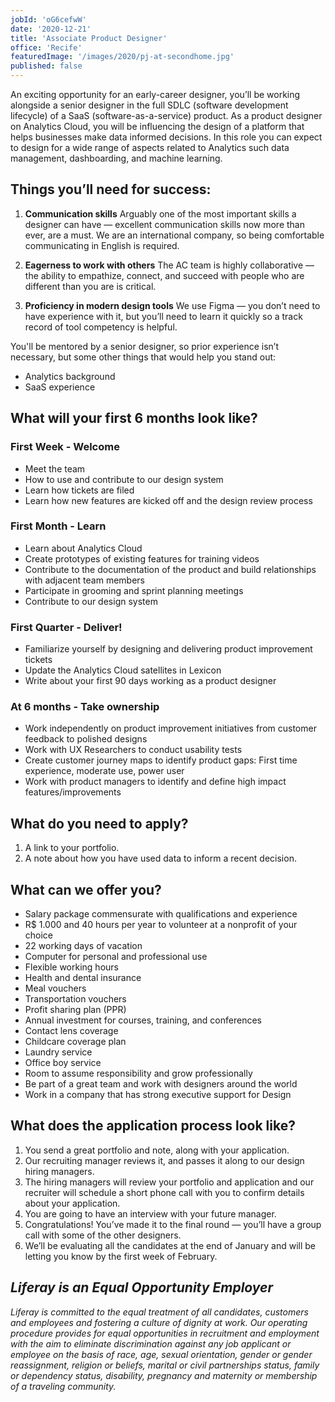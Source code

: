 ```yaml
---
jobId: 'oG6cefwW'
date: '2020-12-21'
title: 'Associate Product Designer'
office: 'Recife'
featuredImage: '/images/2020/pj-at-secondhome.jpg'
published: false
---
```



An exciting opportunity for an early-career designer, you’ll be working alongside a senior designer in the full SDLC (software development lifecycle) of a SaaS (software-as-a-service) product. As a product designer on Analytics Cloud, you will be influencing the design of a platform that helps businesses make data informed decisions. In this role you can expect to design for a wide range of aspects related to Analytics such data management, dashboarding, and machine learning.

## Things you’ll need for success:

1.  **Communication skills**
    Arguably one of the most important skills a designer can have — excellent communication skills now more than ever, are a must. We are an international company, so being comfortable communicating in English is required.

1.  **Eagerness to work with others**
    The AC team is highly collaborative — the ability to empathize, connect, and succeed with people who are different than you are is critical.

1.  **Proficiency in modern design tools**
    We use Figma — you don’t need to have experience with it, but you’ll need to learn it quickly so a track record of tool competency is helpful.

You'll be mentored by a senior designer, so prior experience isn’t necessary, but some other things that would help you stand out:

-   Analytics background
-   SaaS experience

## What will your first 6 months look like?

### First Week - Welcome

-   Meet the team
-   How to use and contribute to our design system
-   Learn how tickets are filed
-   Learn how new features are kicked off and the design review process

### First Month - Learn

-   Learn about Analytics Cloud
-   Create prototypes of existing features for training videos
-   Contribute to the documentation of the product and build relationships with adjacent team members
-   Participate in grooming and sprint planning meetings
-   Contribute to our design system

### First Quarter - Deliver!

-   Familiarize yourself by designing and delivering product improvement tickets
-   Update the Analytics Cloud satellites in Lexicon
-   Write about your first 90 days working as a product designer

### At 6 months - Take ownership

-   Work independently on product improvement initiatives from customer feedback to polished designs
-   Work with UX Researchers to conduct usability tests
-   Create customer journey maps to identify product gaps: First time experience, moderate use, power user
-   Work with product managers to identify and define high impact features/improvements

## What do you need to apply?

1. A link to your portfolio.
1. A note about how you have used data to inform a recent decision.

## What can we offer you?

-   Salary package commensurate with qualifications and experience
-   R\$ 1.000 and 40 hours per year to volunteer at a nonprofit of your choice
-   22 working days of vacation
-   Computer for personal and professional use
-   Flexible working hours
-   Health and dental insurance
-   Meal vouchers
-   Transportation vouchers
-   Profit sharing plan (PPR)
-   Annual investment for courses, training, and conferences
-   Contact lens coverage
-   Childcare coverage plan
-   Laundry service
-   Office boy service
-   Room to assume responsibility and grow professionally
-   Be part of a great team and work with designers around the world
-   Work in a company that has strong executive support for Design

## What does the application process look like?

1. You send a great portfolio and note, along with your application.
1. Our recruiting manager reviews it, and passes it along to our design hiring managers.
1. The hiring managers will review your portfolio and application and our recruiter will schedule a short phone call with you to confirm details about your application.
1. You are going to have an interview with your future manager.
1. Congratulations! You’ve made it to the final round — you’ll have a group call with some of the other designers.
1. We’ll be evaluating all the candidates at the end of January and will be letting you know by the first week of February.

## _Liferay is an Equal Opportunity Employer_

_Liferay is committed to the equal treatment of all candidates, customers and employees and fostering a culture of dignity at work. Our operating procedure provides for equal opportunities in recruitment and employment with the aim to eliminate discrimination against any job applicant or employee on the basis of race, age, sexual orientation, gender or gender reassignment, religion or beliefs, marital or civil partnerships status, family or dependency status, disability, pregnancy and maternity or membership of a traveling community._

